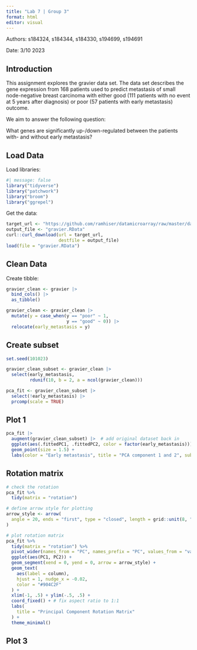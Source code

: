 ```yaml
---
title: "Lab 7 | Group 3"
format: html
editor: visual
---
```


Authors: s184324, s184344, s184330, s194699, s194691

Date: 3/10 2023

## Introduction

This assignment explores the gravier data set. The data set describes the gene expression from 168 patients used to predict metastasis of small node-negative breast carcinoma with either good (111 patients with no event at 5 years after diagnosis) or poor (57 patients with early metastasis) outcome.

We aim to answer the following question:

What genes are significantly up-/down-regulated between the patients with- and without early metastasis?

## Load Data

Load libraries:

```r
#| message: false
library("tidyverse")
library("patchwork")
library("broom")
library("ggrepel")
```

Get the data:

```r
target_url <- "https://github.com/ramhiser/datamicroarray/raw/master/data/gravier.RData"
output_file <- "gravier.RData"
curl::curl_download(url = target_url,
                    destfile = output_file)
load(file = "gravier.RData")
```

## Clean Data

Create tibble:

```r
gravier_clean <- gravier |>
  bind_cols() |>
  as_tibble()
```

```r
gravier_clean <- gravier_clean |>
  mutate(y = case_when(y == "poor" ~ 1,
                       y == "good" ~ 0)) |> 
  relocate(early_metastasis = y)
```

## Create subset

```r
set.seed(101023)

gravier_clean_subset <- gravier_clean |>
  select(early_metastasis,
         rdunif(10, b = 2, a = ncol(gravier_clean)))
```

```r
pca_fit <- gravier_clean_subset |> 
  select(!early_metastasis) |> 
  prcomp(scale = TRUE) 
```


## Plot 1
```r
pca_fit |> 
  augment(gravier_clean_subset) |>  # add original dataset back in
  ggplot(aes(.fittedPC1, .fittedPC2, color = factor(early_metastasis))) + 
  geom_point(size = 1.5) +
  labs(color = "Early metastasis", title = "PCA component 1 and 2", subtitle = "0: No metastasis, 1: Early metastasis")
```




## Rotation matrix
```r
# check the rotation
pca_fit %>%
  tidy(matrix = "rotation")

# define arrow style for plotting
arrow_style <- arrow(
  angle = 20, ends = "first", type = "closed", length = grid::unit(8, "pt")
)

# plot rotation matrix
pca_fit %>%
  tidy(matrix = "rotation") %>%
  pivot_wider(names_from = "PC", names_prefix = "PC", values_from = "value") %>%
  ggplot(aes(PC1, PC2)) +
  geom_segment(xend = 0, yend = 0, arrow = arrow_style) +
  geom_text(
    aes(label = column),
    hjust = 1, nudge_x = -0.02, 
    color = "#904C2F"
  ) +
  xlim(-1, .5) + ylim(-.5, .5) +
  coord_fixed() + # fix aspect ratio to 1:1
  labs(
    title = "Principal Component Rotation Matrix"
  ) +
  theme_minimal()
```


## Plot 3




